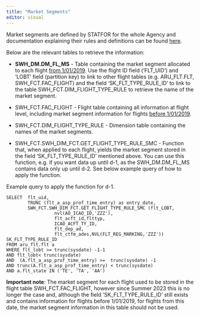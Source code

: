 ```yaml
---
title: "Market Segments"
editor: visual
---
```


Market segments are defined by STATFOR for the whole Agency and documentation explaining their rules and definitions can be found [here](https://www.eurocontrol.int/publication/market-segment-rules).

Below are the relevant tables to retrieve the information:

-   **SWH_DM.DM_FL_MS** - Table containing the market segment allocated to each flight [from 1/01/2019]{style="text-decoration: underline;"}. Use the flight ID field ('FLT_UID') and 'LOBT' field (partition key) to link to other flight tables (e.g. ARU_FLT.FLT, SWH_FCT.FAC_FLIGHT) and the field 'SK_FLT_TYPE_RULE_ID' to link to the table SWH_FCT.DIM_FLIGHT_TYPE_RULE to retrieve the name of the market segment.

-   SWH_FCT.FAC_FLIGHT - Flight table containing all information at flight level, including market segment information for flights [before 1/01/2019]{style="text-decoration: underline;"}.

-   SWH_FCT.DIM_FLIGHT_TYPE_RULE - Dimension table containing the names of the market segments.

-   SWH_FCT.SWH_DIM_FCT.GET_FLIGHT_TYPE_RULE_SMC - Function that, when applied to each flight, yields the market segment stored in the field 'SK_FLT_TYPE_RULE_ID' mentioned above. You can use this function, e.g. if you want data up until d-1, as the SWH_DM.DM_FL_MS contains data only up until d-2. See below example query of how to apply the function.

Example query to apply the function for d-1.

``` code
SELECT  flt_uid, 
        TRUNC (flt_a_asp_prof_time_entry) as entry_date,
        SWH_FCT.SWH_DIM_FCT.GET_FLIGHT_TYPE_RULE_SMC (flt_LOBT,
                  nvl(AO_ICAO_ID,'ZZZ'),
                  flt_acft_id,flttyp,
                  ICAO_ACFT_TY_ID,
                  flt_dep_ad,
                  flt_ctfm_ades,NVL(FLT_REG_MARKING,'ZZZ')) SK_FLT_TYPE_RULE_ID
FROM aru_flt.flt a 
WHERE flt_lobt >= trunc(sysdate) -1-1   
AND flt_lobt< trunc(sysdate) 
AND  (A.flt_a_asp_prof_time_entry) >=  trunc(sysdate) -1  
AND trunc(A.flt_a_asp_prof_time_entry) < trunc(sysdate) 
AND a.flt_state IN ('TE', 'TA', 'AA')
```

**Important note**: The market segment for each flight used to be stored in the flight table SWH_FCT.FAC_FLIGHT, however since Summer 2023 this is no longer the case and, although the field 'SK_FLT_TYPE_RULE_ID' still exists and contains information for flights before 1/01/2019, for flights from this date, the market segment information in this table should not be used.
